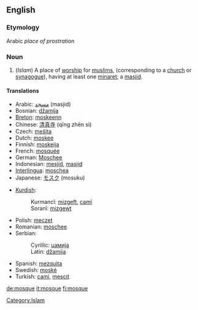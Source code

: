 ==English==
===Etymology===
Arabic ''place of prostration''
===Noun===
{{wikipedia}}
{{en-noun|mosque|mosques}}
#(''Islam'') A place of [[worship]] for [[muslims]], (corresponding to a [[church]] or [[synagogue]]), having at least one [[minaret]]; a [[masjid]].

====Translations====
{{top}}
*Arabic: [[مسجد]] (masjid)
*Bosnian: [[džamija]] {{f}}
*[[Breton]]: [[moskeenn]] {{f}}
*Chinese: [[清真寺]] (qīng zhēn sì)
*Czech: [[mešita]] {{f}}
*Dutch: [[moskee]] {{f}}
*Finnish: [[moskeija]]
*French: [[mosquée]] {{f}}
*German: [[Moschee]] {{f}}
*Indonesian: [[mesjid]],  [[masjid]]
*[[Interlingua]]: [[moschea]]
*Japanese: [[モスク]] (mosuku)
{{mid}}
*[[Kurdish]]:
*:Kurmancî: [[mizgeft]], [[camî]]
*:Soranî: [[mizgewt]]
*Polish: [[meczet]] {{m}}
*Romanian: [[moschee]] {{f}}
*Serbian:
*:Cyrillic: [[џамија#Serbian|џамија]] {{f}}
*:Latin: [[džamija#Serbian|džamija]] {{f}}
*Spanish: [[mezquita]]
*Swedish: [[moské]]
*Turkish: [[cami]], [[mescit]]
{{bottom}}

[[Category:Islam]]

[[de:mosque]]
[[it:mosque]]
[[fi:mosque]]